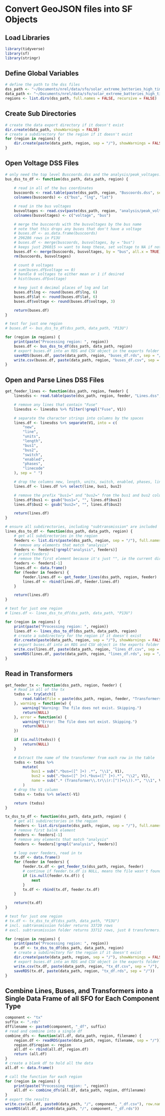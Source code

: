 # Convert GeoJSON files into SF Objects

## Load Libraries
```r
library(tidyverse)
library(sf)
library(stringr)
```

## Define Global Variables
```r
# define the path to the dss files
dss_path <- "~/Documents/nrel/data/sfo/solar_extreme_batteries_high_timeseries"
data_path <- "~/Documents/nrel/data/sfo/solar_extreme_batteries_high_timeseries_csv"
regions <- list.dirs(dss_path, full.names = FALSE, recursive = FALSE)
```

## Create Sub Directories
```r
# create the data export directory if it doesn't exist
dir.create(data_path, showWarnings = FALSE)
# create a subdirectory for the region if it doesn't exist
for (region in regions) {
    dir.create(paste(data_path, region, sep = "/"), showWarnings = FALSE)
}
```

## Open Voltage DSS Files
```r
# only need the top level Buscoords.dss and the analysis/peak_voltages.csv files. 
bus_dss_to_df <- function(dss_path, data_path, region) { 
   
    # read in all of the bus coordinates
    buscoords <- read.table(paste(dss_path, region, "Buscoords.dss", sep = "/"), header = FALSE, sep = " ")
    colnames(buscoords) <- c("bus", "lng", "lat")

    # read in the bus voltages
    busvoltages <- read.csv(paste(dss_path, region, "analysis/peak_voltages.csv", sep = "/"), header = TRUE, sep = ",")
    colnames(busvoltages) <- c("voltage", "bus")

    # merge the buscoords with the busvoltages by the bus name
    # note that this drops any buses that don't have a voltage
    # buses.df <- as.data.frame(buscoords)
    # 296286 rows in P13U
    # buses.df <- merge(buscoords, busvoltages, by = "bus")
    # keeps just 296015 >> want to keep these, set voltage to NA if not found
    buses.df <- merge(buscoords, busvoltages, by = "bus", all.x = TRUE)
    rm(buscoords, busvoltages)

    # count 0 voltages
    # sum(buses.df$voltage == 0)
    # handle 0 voltages to either mean or 1 if desired
    # hist(buses.df$voltage)

    # keep just 6 decimal places of lng and lat
    buses.df$lng <- round(buses.df$lng, 6)
    buses.df$lat <- round(buses.df$lat, 6)
    buses.df$voltage <- round(buses.df$voltage, 3)

    return(buses.df)
}

# test for just one region
# buses.df <- bus_dss_to_df(dss_path, data_path, "P13U")

for (region in regions) {
    print(paste("Processing region: ", region))
    buses.df <- bus_dss_to_df(dss_path, data_path, region)
    # export buses.df into an RDS and CSV object in the exports folder
    saveRDS(buses.df, paste(data_path, region, "buses_df.rds", sep = "/"))
    write.csv(buses.df, paste(data_path, region, "buses_df.csv", sep = "/"), row.names = FALSE)
}
```

## Open and Parse Lines DSS Files
```r
get_feeder_lines <- function(dss_path, region, feeder) { 
    linesdss <- read.table(paste(dss_path, region, feeder, "Lines.dss", sep = "/"), header = FALSE, sep = "\n")

    # remove any lines that contain "Fuse"
    linesdss <- linesdss %>% filter(!grepl("Fuse", V1))

    # separate the character strings into columns by the spaces
    lines.df <- linesdss %>% separate(V1, into = c(
        "new", 
        "line", 
        "units", 
        "length", 
        "bus1", 
        "bus2", 
        "switch", 
        "enabled", 
        "phases", 
        "linecode"
    ), sep = " ")

    # drop the columns new, length, units, switch, enabled, phases, linecode
    lines.df <- lines.df %>% select(line, bus1, bus2)

    # remove the prefix "bus1=" and "bus2=" from the bus1 and bus2 columns
    lines.df$bus1 <- gsub("bus1=", "", lines.df$bus1)
    lines.df$bus2 <- gsub("bus2=", "", lines.df$bus2)

    return(lines.df)
}

# ensure all subdirectories, including "subtransmission" are included
lines_dss_to_df <- function(dss_path, data_path, region) {
    # get all subdirectories in the region
    feeders <- list.dirs(paste(dss_path, region, sep = "/"), full.names = FALSE, recursive = TRUE)
    # remove any elements that match "analysis"
    feeders <- feeders[!grepl("analysis", feeders)]
    # print(feeders) 
    # remove the first element because it's just "", ie the current directory
    feeders <- feeders[-1]
    lines.df <- data.frame()
    for (feeder in feeders) {
        feeder.lines.df <- get_feeder_lines(dss_path, region, feeder)
        lines.df <- rbind(lines.df, feeder.lines.df)
    }

    return(lines.df)
}

# test for just one region
# lines.df <- lines_dss_to_df(dss_path, data_path, "P13U")

for (region in regions) {
    print(paste("Processing region: ", region))
    lines.df <- lines_dss_to_df(dss_path, data_path, region)
    # create a subdirectory for the region if it doesn't exist
    dir.create(paste(data_path, region, sep = "/"), showWarnings = FALSE)
    # export buses.df into an RDS and CSV object in the exports folder
    write.csv(lines.df, paste(data_path, region, "lines_df.csv", sep = "/"), row.names = FALSE)
    saveRDS(lines.df, paste(data_path, region, "lines_df.rds", sep = "/"))
}
```

## Read in Transformers

```r
get_feeder_tx <- function(dss_path, region, feeder) {
    # Read in all of the tx
    txdss <- tryCatch({
        read.table(file = paste(dss_path, region, feeder, "Transformers.dss", sep = "/"), header = FALSE, sep = "\n")
    }, warning = function(w) {
        warning("Warning: The file does not exist. Skipping.")
        return(NULL)
    }, error = function(e) {
        warning("Error: The file does not exist. Skipping.")
        return(NULL)
    })

    if (is.null(txdss)) {
        return(NULL)
    }

    # Extract the name of the transformer from each row in the table
    txdss <- txdss %>%
        mutate(
            bus1 = sub(".*bus=([^ ]+) .*", "\\1", V1),
            bus2 = sub(".*bus=([^ ]+).*bus=([^ ]+).*", "\\2", V1),
            name = sub(".* (Transformer\\.tr\\(r:[^)]+\\)).*", "\\1", V1)
        )
    # drop the V1 column
    txdss <- txdss %>% select(-V1)

    return (txdss)
}

tx_dss_to_df <- function(dss_path, data_path, region) {
    # get all subdirectories in the region
    feeders <- list.dirs(paste(dss_path, region, sep = "/"), full.names = FALSE, recursive = TRUE)
    # remove first balnk element
    feeders <- feeders[-1]
    # remove any elements that match "analysis"
    feeders <- feeders[!grepl("analysis", feeders)]

    # loop over feeders, read in tx
    tx.df <- data.frame()
    for (feeder in feeders) {
        feeder.tx.df <- get_feeder_tx(dss_path, region, feeder)
        # continue if feeder.tx.df is NULL, means the file wasn't found
        if (is.null(feeder.tx.df)) {
            next
        }
        tx.df <- rbind(tx.df, feeder.tx.df)
    }

    return(tx.df)
}

# test for just one region
# tx.df <- tx_dss_to_df(dss_path, data_path, "P13U")
# incl. subtransmission folder returns 33720 rows
# excl. subtransmission folder returns 33712 rows, just 8 transformers. okay!

for (region in regions) {
    print(paste("Processing region: ", region))
    tx.df <- tx_dss_to_df(dss_path, data_path, region)
    # create a subdirectory for the region if it doesn't exist
    dir.create(paste(data_path, region, sep = "/"), showWarnings = FALSE)
    # export buses.df into an RDS and CSV object in the exports folder
    write.csv(tx.df, paste(data_path, region, "tx_df.csv", sep = "/"), row.names = FALSE)
    saveRDS(tx.df, paste(data_path, region, "tx_df.rds", sep = "/"))
}
```

## Combine Lines, Buses, and Transformers into a Single Data Frame of all SFO for Each Component Type 
```r
component <- "tx"
suffix <- ".rds"
dffilename <- paste0(component, "_df", suffix)
# read and combine into a single df
combine_dfs <- function(all.df, data_path, region, filename) {
    region.df <- readRDS(paste(data_path, region, filename, sep = "/"))
    region.df$region <- region
    all.df <- rbind(all.df, region.df)
    return (all.df)
}
# create a blank df to hold all the data
all.df <- data.frame()

# call the function for each region
for (region in regions) {
    print(paste("Processing region: ", region))
    all.df <- combine_dfs(all.df, data_path, region, dffilename)
}
# export the results
write.csv(all.df, paste0(data_path, "/", component, "_df.csv"), row.names = FALSE)
saveRDS(all.df, paste0(data_path, "/", component, "_df.rds"))
```